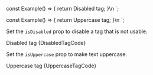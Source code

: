 
const Example() => {
	return <Tag isDisabled={true}>Disabled tag</Tag>;
}\n
`;

const Example() => {
	return <Tag isUppercase={true}>Uppercase tag</Tag>;
}\n
`;

<Section
	title="Disabled"
	contained={true}
	border={true}
	style={{ paddingRight: 0, paddingLeft: 0 }}
>
	<p>
		Set the <Code small={true}>isDisabled</Code> prop to disable a tag that
		is not usable.
	</p>
	<Preview wrapper={true}>
		<Tag isDisabled={true}>Disabled tag</Tag>
	</Preview>
	<Snippet language="js">{DisabledTagCode}</Snippet>
</Section>

<Section
	title="Uppercase"
	contained={true}
	border={true}
	style={{ paddingRight: 0, paddingLeft: 0 }}
>
	<p>
		Set the <Code small={true}>isUppercase</Code> prop to make text
		uppercase.
	</p>
	<Preview wrapper={true}>
		<Tag isUppercase={true}>Uppercase tag</Tag>
	</Preview>
	<Snippet language="js">{UppercaseTagCode}</Snippet>
</Section>

